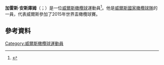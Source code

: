'''加雷斯·安斯庫姆'''（{{lang-en|Gareth Anscombe}}；{{bd|1991年|5月10日}}）是一位[[威爾斯|威爾斯]][[橄欖球|橄欖球]]運動員<ref name=Howell>{{cite news |url=http://www.walesonline.co.uk/sport/rugby/rugby-news/warren-gatland-targets-chiefs-star-7014342 |title=Super 15 star Gareth Anscombe tops Warren Gatland's World Cup shopping list as Cardiff Blues prepare a bid |first=Andy |last=Howell |newspaper=[[Western_Mail_(Wales)|Western Mail]] |location=[[Cardiff|Cardiff]] |date=21 April 2014 |accessdate=24 April 2014 |archive-date=2020-11-11 |archive-url=https://web.archive.org/web/20201111194523/https://www.walesonline.co.uk/sport/rugby/rugby-news/warren-gatland-targets-chiefs-star-7014342 }}</ref>。他是[[威爾斯國家橄欖球隊|威爾斯國家橄欖球隊]]的一員，代表威爾斯參加了2015年世界盃橄欖球賽。
==參考資料==
{{Reflist}}
[[Category:威爾斯橄欖球運動員|Category:威爾斯橄欖球運動員]]